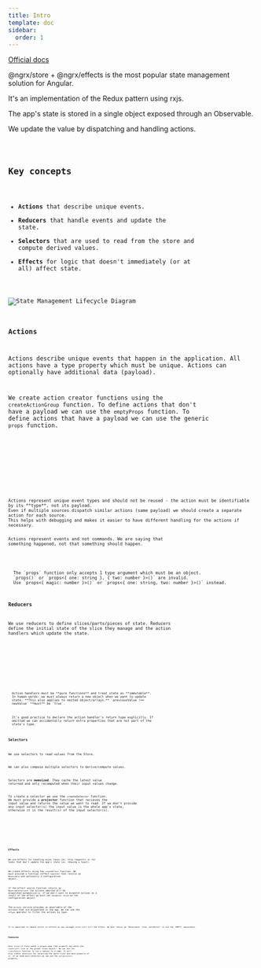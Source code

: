 ```yaml
---
title: Intro
template: doc
sidebar:
  order: 1
---
```



[Official docs](https://ngrx.io/docs)

@ngrx/store + @ngrx/effects is the most popular state management solution for Angular.

It's an implementation of the Redux pattern using rxjs.

The app's state is stored in a single object exposed through an Observable.

We update the value by dispatching and handling actions.

<Code code={store} lang="ts" />

## Key concepts

- **Actions** that describe unique events.
- **Reducers** that handle events and update the state.
- **Selectors** that are used to read from the store and compute derived values.
- **Effects** for logic that doesn't immediately (or at all) affect state.

![State Management Lifecycle Diagram](https://ngrx.io/generated/images/guide/store/state-management-lifecycle.png)

### Actions

Actions describe unique events that happen in the application. All actions have a type property which must be unique. Actions can optionally have additional data (payload).

We create action creator functions using the `createActionGroup` function.
To define actions that don't have a payload we can use the `emptyProps` function.
To define actions that have a payload we can use the generic `props` function.

<Tabs>
  <TabItem label="Define actions creators">
    <Code code={exampleActions} lang="ts" />
  </TabItem>
  <TabItem label="Dispatch actions">
    <Code code={dispatchExampleActions} lang="ts" />
  </TabItem>
</Tabs>

<Aside>
Actions represent unique event types and should not be reused - the action must be identifiable by its **type**, not its payload.
Even if multiple sources dispatch similar actions (same payload) we should create a separate action for each source.
This helps with debugging and makes it easier to have different handling for the actions if necessary.

Actions represent events and not commands. We are saying that something happened, not that something should happen.

</Aside>

<Aside>
  The `props` function only accepts 1 type argument which must be an object.
  `props<number>()` or `props<{ one: string }, { two: number }>()` are invalid.
  Use `props<{ magic: number }>()` or `props<{ one: string, two: number }>()` instead.
</Aside>

### Reducers

We use reducers to define slices/parts/pieces of state.
Reducers define the initial state of the slice they manage and the action handlers which update the state.

<Tabs>
  <TabItem label="create-reducer.ts">
    <Code code={createReducer} lang="ts" />
  </TabItem>

  <TabItem label="example.reducer.ts">
    <Code code={exampleReducer} lang="ts" />
  </TabItem>
</Tabs>

<Aside type="caution">
  Action handlers must be **pure functions** and treat state as **immutable**.
  In human words: we must always return a new object when we want to update
  state. **This also applies to nested object/arrays.** `previousValue !==
  newValue` **must** be `true`.
</Aside>

<Aside>
  It's good practice to declare the action handler's return type explicitly. If
  omitted we can accidentally return extra properties that are not part of the
  state's type.
</Aside>

### Selectors

We use selectors to read values from the Store.

We can also compose multiple selectors to derive/compute values.

Selectors are **memoized**. They cache the latest value returned and only recomputed when their input values change.

To create a selector we use the `createSelector` function.
We must provide a **projector** function that recieves the input value and returns the value we want to read.
If we don't provide any input selector(s) the input value is the whole app's state, otherwise it is the result(s) of the input selector(s).

<Tabs>
  <TabItem label="create-selector.ts">
    <Code code={createSelector} lang="ts" />
  </TabItem>
  <TabItem label="example.selectors.ts">
    <Code code={exampleSelectors} lang="ts" />
  </TabItem>
</Tabs>

### Effects

We use effects for handling async tasks (ex. http requests) or for tasks that don't update the app's state (ex. showing a toast).

We create effects using the `createEffect` function.
We must provide a function (effect source) that returns an `Observable` and _optionally_ a configuration object.

If the effect source function returns an `Observable<Action>` the actions emmited will be dispatched automatically.
If we don't want to dispatch actions as a result of the effect we must set `dispatch: false` on the configuration object.

The `Actions` service provides an observable of the actions that are dispatched in the app.
We can use the `ofType` operator to filter the actions by type.

<Code code={exampleEffects} lang="ts" />

<Aside type="caution">
It is important to handle errors in effects as any uncaught error will kill the effect. We must return an `Observable<Action>` from `catchError` or use the `EMPTY` observable.
</Aside>

### Features

Each slice of state needs a unique name (the property key where the state will live on the global state object).
We can use the `createFeature` function to tie a reducer to a name.
It will also create selectors for selecting the whole slice and each property of it.
If we need more selectors we can use the `extraSelectors` property.

<Tabs>
  <TabItem label="create-feature.ts">
    <Code code={createFeature} lang="ts" />
  </TabItem>
  <TabItem label="example.feature.ts">
    <Code code={exampleFeature} lang="ts" />
  </TabItem>
</Tabs>
